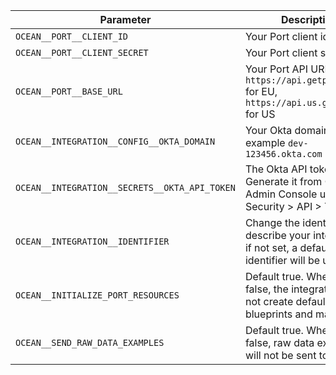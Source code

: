 | Parameter                                      | Description                                                                                                 | Required |
| ---------------------------------------------- | ----------------------------------------------------------------------------------------------------------- | -------- |
| `OCEAN__PORT__CLIENT_ID`                       | Your Port client id                                                                                         | ✅       |
| `OCEAN__PORT__CLIENT_SECRET`                   | Your Port client secret                                                                                     | ✅       |
| `OCEAN__PORT__BASE_URL`                        | Your Port API URL - `https://api.getport.io` for EU, `https://api.us.getport.io` for US                     | ✅       |
| `OCEAN__INTEGRATION__CONFIG__OKTA_DOMAIN`      | Your Okta domain. For example `dev-123456.okta.com`                                                          | ✅       |
| `OCEAN__INTEGRATION__SECRETS__OKTA_API_TOKEN`  | The Okta API token. Generate it from Okta Admin Console under Security > API > Tokens                       | ✅       |
| `OCEAN__INTEGRATION__IDENTIFIER`               | Change the identifier to describe your integration; if not set, a default identifier will be used           | ❌       |
| `OCEAN__INITIALIZE_PORT_RESOURCES`             | Default true. When set to false, the integration will not create default blueprints and mapping             | ❌       |
| `OCEAN__SEND_RAW_DATA_EXAMPLES`                | Default true. When set to false, raw data examples will not be sent to Port                                 | ❌       |

